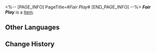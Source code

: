 <%-- [PAGE_INFO]
PageTitle=#''Fair Play''#
[END_PAGE_INFO] --%>
{{Item Infobox
|title       = ''Fair Play''
|id          = 210303
|image       = Item ''Fair Play''.png
|type        = 
|invCategory = Valuables
|rarity      = 3
|effect      =
A record that can be played on the Express' phonograph. It might be a chance acquisition or a gift from someone else. All sorts of memories surge up when the music plays &mdash; the smiles, encounters, touches, and the excitement of battle. Maybe that is why people still collect records even as society rapidly advances.
The current record contains the track "Fair Play."
|description =

''...First, it is necessary to present all clues clearly and fairly to the protagonist...''
}}
'''''Fair Play''''' is a [[Item]].

==Other Languages==
{{Other Languages
|en   = ''Fair Play''
|zhs  = 《公平游戏》
|zht  = 《公平遊戲》
|ja   = 『フェア・ゲーム』
|ko   = ≪페어플레이≫
|es   = Juego limpio
|fr   = ''Fair Play''
|ru   = Fair Play
|th   = "Fair Play"
|vi   = Trò Chơi Công Bằng
|de   = „Fairplay“
|id   = "Fair Play"
|pt   = "Fair Play"
}}

==Change History==
{{Change History|2.0}}